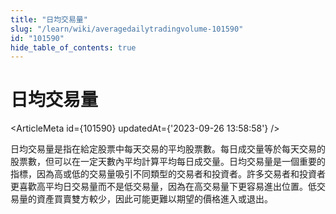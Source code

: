 ```yaml
---
title: "日均交易量"
slug: "/learn/wiki/averagedailytradingvolume-101590"
id: "101590"
hide_table_of_contents: true
---
```



# 日均交易量

<ArticleMeta id={101590} updatedAt={'2023-09-26 13:58:58'} />
<div className='border-solid border-b border-t-0 my-4 border-[var(--ifm-color-gray-300)]' />

日均交易量是指在給定股票中每天交易的平均股票數。每日成交量等於每天交易的股票數，但可以在一定天數內平均計算平均每日成交量。日均交易量是一個重要的指標，因為高或低的交易量吸引不同類型的交易者和投資者。許多交易者和投資者更喜歡高平均日交易量而不是低交易量，因為在高交易量下更容易進出位置。低交易量的資產買賣雙方較少，因此可能更難以期望的價格進入或退出。
